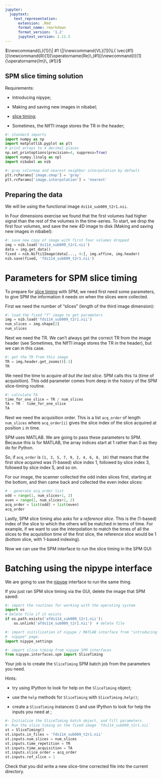 ```yaml
---
jupyter:
  jupytext:
    text_representation:
      extension: .Rmd
      format_name: rmarkdown
      format_version: '1.2'
      jupytext_version: 1.11.5
---
```


$\newcommand{L}[1]{\| #1 \|}\newcommand{VL}[1]{\L{ \vec{#1} }}\newcommand{R}[1]{\operatorname{Re}\,(#1)}\newcommand{I}[1]{\operatorname{Im}\, (#1)}$

<!-- vim: ft=rst -->
## SPM slice timing solution

Requirements:

* Introducing nipype;

* Making and saving new images in nibabel;

* [slice timing](https://matthew-brett.github.io/teaching/slice_timing.html);

* Sometimes, the NIfTI image stores the TR in the header;

```python
#: standard imports
import numpy as np
import matplotlib.pyplot as plt
# print arrays to 4 decimal places
np.set_printoptions(precision=4, suppress=True)
import numpy.linalg as npl
import nibabel as nib
```

```python
#: gray colormap and nearest neighbor interpolation by default
plt.rcParams['image.cmap'] = 'gray'
plt.rcParams['image.interpolation'] = 'nearest'
```

## Preparing the data

We will be using the functional image `ds114_sub009_t2r1.nii`.

In Four dimensions exercise we found that the first volumes had higher
signal than the rest of the volumes in the time-series.  To start, we drop the
first four volumes, and save the new 4D image to disk (Making and saving new images in nibabel):

```python
#: save new copy of image with first four volumes dropped
img = nib.load('ds114_sub009_t2r1.nii')
data = img.get_data()
fixed = nib.Nifti1Image(data[..., 4:], img.affine, img.header)
nib.save(fixed, 'fds114_sub009_t2r1.nii')
```

# Parameters for SPM slice timing

To prepare for [slice timing](https://matthew-brett.github.io/teaching/slice_timing.html) with SPM, we need first need some parameters,
to give SPM the information it needs on when the slices were collected.

First we need the number of “slices” (length of the third image dimension):

```python
#: load the fixed "f" image to get parameters
img = nib.load('fds114_sub009_t2r1.nii')
num_slices = img.shape[2]
num_slices
```

Next we need the TR.  We can’t always get the correct TR from the image header
(see Sometimes, the NIfTI image stores the TR in the header), but we can in this case.

```python
#: get the TR from this image
TR = img.header.get_zooms()[-1]
TR
```

We need the time to acquire *all but the last slice*. SPM calls this `TA`
(time of acquisition).  This odd parameter comes from deep in the history of
the SPM slice-timing routine.

```python
#: calculate TA
time_for_one_slice = TR / num_slices
TA = TR - time_for_one_slice
TA
```

Next we need the acquisition order. This is a list `acq_order` of length
`num_slices` where `acq_order[i]` gives the slice index of the slice
acquired at position `i` in time.

SPM uses MATLAB.  We are going to pass these parameters to SPM.  Because this
is for MATLAB, the array indices start at 1 rather than 0 as they do for
Python.

So, if `acq_order` is `[1, 3, 5, 7, 9, 2, 4, 6, 8, 10]` that means
that the first slice acquired was (1-based) slice index 1, followed by
slice index 3, followed by slice index 5, and so on.

For our image, the scanner collected the odd index slices first, starting at
the bottom, and then came back and collected the even index slices:

```python
# - generate acq_order list
odd = range(1, num_slices+1, 2)
even = range(2, num_slices+1, 2)
acq_order = list(odd) + list(even)
acq_order
```

Lastly, SPM slice timing also asks for a *reference slice*. This is the
(1-based) index of the slice to which the others will be matched in terms of
time. For example, if we want to use the interpolation to match the times of
all the slices to the acquisition time of the first slice, the reference slice
would be 1 (bottom slice, with 1-based indexing).

Now we can use the SPM interface to run the slice timing in the SPM GUI:

# Batching using the nipype interface

We are going to use the [nipype](http://nipy.org/nipype) interface to run the same thing.

If you just ran SPM slice timing via the GUI, delete the image that SPM saved:

```python
#: import the routines for working with the operating system
import os
# Delete file if it exists
if os.path.exists('afds114_sub009_t2r1.nii'):
    os.unlink('afds114_sub009_t2r1.nii')  # delete file
```

```python
#: import initilization of nipype / MATLAB interface from "introducing
#  nipype" page.
import nipype_settings
```

```python
#: import slice timing from nipype SPM interfaces
from nipype.interfaces.spm import SliceTiming
```

Your job is to create the `SliceTiming` SPM batch job from the parameters
you need.

Hints:

* try using IPython to look for help on the `SliceTiming` object;

* use the `help` methods for `SliceTiming` with `SliceTiming.help()`;

* create a `SliceTiming` instances () and use IPython
  to look for help the inputs you need at ;

```python
#- Initialize the SliceTiming batch object, and fill parameters
#- Run the slice timing on the fixed image `fds114_sub009_t2r1.nii`
st = SliceTiming()
st.inputs.in_files = 'fds114_sub009_t2r1.nii'
st.inputs.num_slices = num_slices
st.inputs.time_repetition = TR
st.inputs.time_acquisition = TA
st.inputs.slice_order = acq_order
st.inputs.ref_slice = 1
```

Check that you did write a new slice-time corrected file into the current
directory.

<!-- vim:ft=rst -->
<!-- Course -->
<!-- BIC -->
<!-- Python distributions -->
<!-- Version control -->
<!-- Editors -->
<!-- Python and common libraries -->
<!-- IPython -->
<!-- Virtualenv and helpers -->
<!-- Pypi and packaging -->
<!-- Mac development -->
<!-- Windows development -->
<!-- Nipy and friends -->
<!-- FMRI datasets -->
<!-- Languages -->
<!-- Imaging software -->
<!-- Installation -->
<!-- Tutorials -->
<!-- MB tutorials -->
<!-- Ideas -->
<!-- Psych-214 -->
<!-- People -->
<!-- Licenses -->
<!-- Neuroimaging stuff -->
<!-- OpenFMRI projects -->
<!-- Unix -->
<!-- Substitutions -->

